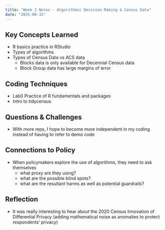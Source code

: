 ```yaml
---
title: "Week 2 Notes - Algorithmic Decision Making & Census Data"
date: "2025-09-15"
---
```


## Key Concepts Learned

-   R basics practice in RStudio
-   Types of algorithms
-   Types of Census Data vs ACS data
    -   Blocks data is only available for Decennial Census data
    -   Block Group data has large margins of error

## Coding Techniques

-   Lab0 Practice of R fundamentals and packages
-   Intro to tidycensus

## Questions & Challenges

-   With more reps, I hope to become more independent in my coding instead of having to refer to demo code

## Connections to Policy

-   When policymakers explore the use of algorithms, they need to ask themselves
    -   what proxy are they using?
    -   what are the possible blind spots?
    -   what are the resultant harms as well as potential guardrails?

## Reflection

-   It was really interesting to hear about the 2020 Census Innovation of Differential Privacy (adding mathematical noise as anomalies to protect respondents' privacy)
